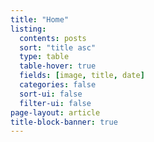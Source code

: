 ```yaml
---
title: "Home"
listing:
  contents: posts
  sort: "title asc"
  type: table
  table-hover: true
  fields: [image, title, date]
  categories: false
  sort-ui: false
  filter-ui: false
page-layout: article
title-block-banner: true
---
```

